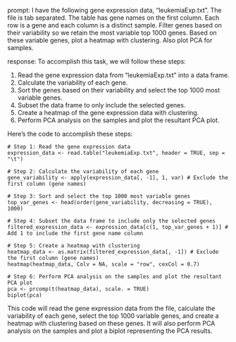 prompt:
I have the following gene expression data, "leukemiaExp.txt". The file is tab separated. The table has gene names on the first column. Each row is a gene and each column is a distinct sample. Filter genes based on their variability so we retain the most variable top 1000 genes. Based on these variable genes, plot a heatmap with clustering. Also plot PCA for samples.

response:
To accomplish this task, we will follow these steps:

1. Read the gene expression data from "leukemiaExp.txt" into a data frame.
2. Calculate the variability of each gene.
3. Sort the genes based on their variability and select the top 1000 most variable genes.
4. Subset the data frame to only include the selected genes.
5. Create a heatmap of the gene expression data with clustering.
6. Perform PCA analysis on the samples and plot the resultant PCA plot.

Here's the code to accomplish these steps:

```
# Step 1: Read the gene expression data
expression_data <- read.table("leukemiaExp.txt", header = TRUE, sep = "\t")

# Step 2: Calculate the variability of each gene
gene_variability <- apply(expression_data[, -1], 1, var) # Exclude the first column (gene names)

# Step 3: Sort and select the top 1000 most variable genes
top_var_genes <- head(order(gene_variability, decreasing = TRUE), 1000)

# Step 4: Subset the data frame to include only the selected genes
filtered_expression_data <- expression_data[c(1, top_var_genes + 1)] # Add 1 to include the first gene name column

# Step 5: Create a heatmap with clustering
heatmap_data <- as.matrix(filtered_expression_data[, -1]) # Exclude the first column (gene names)
heatmap(heatmap_data, Colv = NA, scale = "row", cexCol = 0.7)

# Step 6: Perform PCA analysis on the samples and plot the resultant PCA plot
pca <- prcomp(t(heatmap_data), scale. = TRUE)
biplot(pca)
```

This code will read the gene expression data from the file, calculate the variability of each gene, select the top 1000 variable genes, and create a heatmap with clustering based on these genes. It will also perform PCA analysis on the samples and plot a biplot representing the PCA results.
